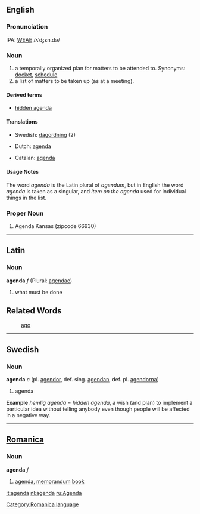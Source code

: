==English==
===Pronunciation===
IPA: [[WEAE]] /ʌˈʤɛn.də/

===Noun===
# a temporally organized plan for matters to be attended to. Synonyms: [[docket]], [[schedule]]
# a list of matters to be taken up (as at a meeting).

====Derived terms====
*[[hidden agenda]]

====Translations====
*Swedish: [[dagordning]] (2)

*Dutch: [[agenda]]

*Catalan: [[agenda]]

====Usage Notes====
The word ''agenda'' is the Latin plural of ''agendum'', but in English the word ''agenda'' is taken as a singular, and ''item on the agenda'' used for individual things in the list.

===Proper Noun===
# Agenda Kansas (zipcode 66930)
----
==Latin==
===Noun===
'''agenda''' ''f'' (Plural: [[agendae]])

#what must be done
==Related Words==
:[[ago]]
----
==Swedish==
===Noun===
'''agenda''' ''c'' (pl. [[agendor]], def. sing. [[agendan]], def. pl. [[agendorna]])

# agenda

'''Example'''
''hemlig agenda'' = ''hidden agenda'', a wish (and plan) to implement a particular idea without telling anybody even though people will be affected in a negative way.
----

==[[Romanica]]==
[[Category:Romanica language]]
===Noun===
<b>agenda</b> ''f''
#[[agenda]], [[memorandum]] [[book]]

[[it:agenda]]
[[nl:agenda]]
[[ru:Agenda]]